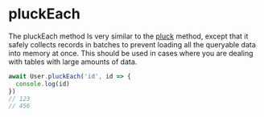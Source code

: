 # pluckEach

The pluckEach method Is very similar to the [pluck](/docs/dream/querying/pluck) method, except that it safely collects records in batches to prevent loading all the queryable data into memory at once. This should be used in cases where you are dealing with tables with large amounts of data.

```ts
await User.pluckEach('id', id => {
  console.log(id)
})
// 123
// 456
```
